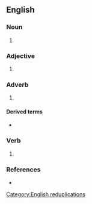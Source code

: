 {{also|crisscross}}
==English==

===Noun===
{{en-noun|es}}
# {{alternative spelling of|en|crisscross}}

===Adjective===
{{en-adj}}
# {{alternative spelling of|en|crisscross}}

===Adverb===
{{en-adv}}

# {{alternative spelling of|en|crisscross}}

====Derived terms====
* {{l|en|criss-cross applesauce}}

===Verb===
{{en-verb|es}}

# {{alternative spelling of|en|crisscross}}

===References===
* {{R:Lexico}}

[[Category:English reduplications]]